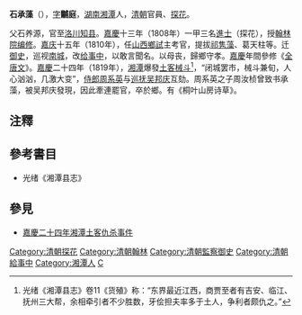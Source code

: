 '''石承藻'''（{{bd|?||?|}}），[[表字|字]]'''黼庭'''，[[湖南|湖南]][[湘潭|湘潭]]人，[[清朝|清朝]]官員、[[探花|探花]]。

父石养源，官至[[洛川|洛川]][[知县|知县]]。[[嘉慶|嘉慶]]十三年（1808年）一甲三名[[進士|進士]]（探花），授[[翰林院编修|翰林院编修]]。[[嘉庆|嘉庆]]十五年（1810年），任[[山西|山西]][[鄉試|鄉試]]主考官，提拔[[祁隽藻|祁隽藻]]、葛天柱等。迁[[御史|御史]]，巡视[[南城|南城]]，改[[给事中|给事中]]，以敢言聞名。以母丧，歸鄉守孝。[[嘉慶|嘉慶]]年間參修《[[全唐文|全唐文]]》。[[嘉慶|嘉慶]]二十四年（1819年），[[湘潭|湘潭]]爆發[[土客械斗|土客械斗]]<ref>光绪《湘潭县志》卷11《货殖》称：“东界最近江西，商贾至者有吉安、临江、抚州三大帮，余相牵引者不少胜数，牙侩担夫率多于土人，争利者颇仇之。”</ref>，“闭城罢市，械斗兼旬，人心汹汹，几激大变”，[[侍郎|侍郎]][[周系英|周系英]]与[[巡抚|巡抚]][[吴邦庆|吴邦庆]]互劾。周系英之子周汝桢曾致书承藻，被吴邦庆發現，因此牽連罷官，卒於鄉。有《桐叶山房诗草》。

== 注釋 ==
{{reflist}}

== 參考書目 ==
*光绪《湘潭县志》

== 參見 ==
*[[嘉慶二十四年湘潭土客仇杀事件|嘉慶二十四年湘潭土客仇杀事件]]

{{嘉慶十三年戊辰科殿試金榜}}
{{DEFAULTSORT:Shi石}}
[[Category:清朝探花|Category:清朝探花]]
[[Category:清朝翰林|Category:清朝翰林]]
[[Category:清朝監察御史|Category:清朝監察御史]]
[[Category:清朝給事中|Category:清朝給事中]]
[[Category:湘潭人|Category:湘潭人]]
[[Category:石姓|C]]